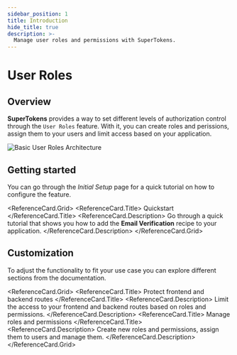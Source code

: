 ```yaml
---
sidebar_position: 1
title: Introduction
hide_title: true
description: >-
  Manage user roles and permissions with SuperTokens.
---
```



# User Roles

## Overview

**SuperTokens** provides a way to set different levels of authorization control through the `User Roles` feature.
With it, you can create roles and perissions, assign them to your users and limit access based on your application.

<img alt="Basic User Roles Architecture" src="/img/userroles/user-roles-intro.png" />

## Getting started

You can go through the *Initial Setup* page for a quick tutorial on how to configure the feature. 

<ReferenceCard.Grid>
  <ReferenceCard href="/docs/additional-verification/user-roles/initial-setup">
    <ReferenceCard.Title>
      Quickstart 
    </ReferenceCard.Title>
    <ReferenceCard.Description>
      Go through a quick tutorial that shows you how to add the **Email Verification** recipe to your application.
    </ReferenceCard.Description>
  </ReferenceCard>
</ReferenceCard.Grid>


## Customization 

To adjust the functionality to fit your use case you can explore different sections from the documentation. 

<ReferenceCard.Grid>
  <ReferenceCard href="/docs/additional-verification/user-roles/protecting-routes">
    <ReferenceCard.Title>
      Protect frontend and backend routes
    </ReferenceCard.Title>
    <ReferenceCard.Description>
      Limit the access to your frontend and backend routes based on roles and permissions.
    </ReferenceCard.Description>
  </ReferenceCard>
  <ReferenceCard href="/docs/additional-verification/user-roles/role-management-actions">
    <ReferenceCard.Title>
      Manage roles and permissions 
    </ReferenceCard.Title>
    <ReferenceCard.Description>
      Create new roles and permissions, assign them to users and manage them.
    </ReferenceCard.Description>
  </ReferenceCard>
</ReferenceCard.Grid>



